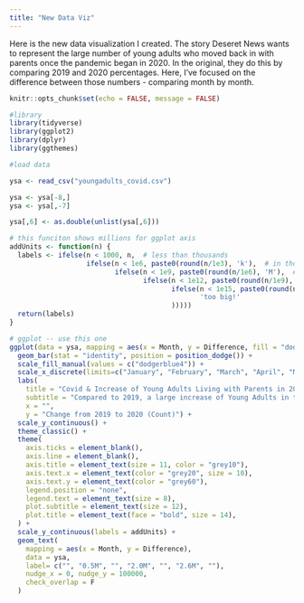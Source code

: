 ```yaml
---
title: "New Data Viz"
---
```


Here is the new data visualization I created. The story Deseret News wants to represent the large number of young adults who moved back in with parents once the pandemic began in 2020. In the original, they do this by comparing 2019 and 2020 percentages. Here, I've focused on the difference between those numbers - comparing month by month.

```r
knitr::opts_chunk$set(echo = FALSE, message = FALSE)
```

```r
#library
library(tidyverse)
library(ggplot2)
library(dplyr)
library(ggthemes)
```

```r
#load data

ysa <- read_csv("youngadults_covid.csv")

ysa <- ysa[-8,]
ysa <- ysa[,-7]

ysa[,6] <- as.double(unlist(ysa[,6]))

```


```r
# this funciton shows millions for ggplot axis
addUnits <- function(n) {
  labels <- ifelse(n < 1000, n,  # less than thousands
                   ifelse(n < 1e6, paste0(round(n/1e3), 'k'),  # in thousands
                          ifelse(n < 1e9, paste0(round(n/1e6), 'M'),  # in millions
                                 ifelse(n < 1e12, paste0(round(n/1e9), 'B'), # in billions
                                        ifelse(n < 1e15, paste0(round(n/1e12), 'T'), # in trillions
                                               'too big!'
                                        )))))
  return(labels)
}
```


```r
# ggplot -- use this one
ggplot(data = ysa, mapping = aes(x = Month, y = Difference, fill = "dodgerblue4")) +
  geom_bar(stat = "identity", position = position_dodge()) +
  scale_fill_manual(values = c("dodgerblue4")) +
  scale_x_discrete(limits=c("January", "February", "March", "April", "May", "June", "July")) +
  labs(
    title = "Covid & Increase of Young Adults Living with Parents in 2020",
    subtitle = "Compared to 2019, a large increase of Young Adults in the U.S. moved in with parents during the COVID-19 pandemic",
    x = "",
    y = "Change from 2019 to 2020 (Count)") +
  scale_y_continuous() +
  theme_classic() +
  theme(
    axis.ticks = element_blank(),
    axis.line = element_blank(),
    axis.title = element_text(size = 11, color = "grey10"),
    axis.text.x = element_text(color = "grey20", size = 10),
    axis.text.y = element_text(color = "grey60"),
    legend.position = "none",
    legend.text = element_text(size = 8),
    plot.subtitle = element_text(size = 12), 
    plot.title = element_text(face = "bold", size = 14),
  ) +
  scale_y_continuous(labels = addUnits) +
  geom_text(
    mapping = aes(x = Month, y = Difference),
    data = ysa,
    label= c("", "0.5M", "", "2.0M", "", "2.6M", ""), 
    nudge_x = 0, nudge_y = 100000, 
    check_overlap = F
  )
```


